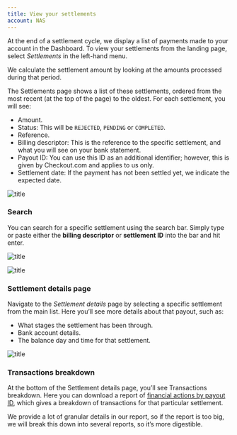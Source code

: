 ```yaml
--- 
title: View your settlements
account: NAS
---
```


At the end of a settlement cycle, we display a list of payments made to your account in the Dashboard. To view your settlements from the landing page, select _Settlements_ in the left-hand menu.

<TipBox title='How settlements are calculated' variant='info'>

We calculate the settlement amount by looking at the amounts processed during that period.

</TipBox>

The Settlements page shows a list of these settlements, ordered from the most recent (at the top of the page) to the oldest. For each settlement, you will see:

- Amount.
- Status: This will be `REJECTED`, `PENDING` or `COMPLETED`.
- Reference.
- Billing descriptor: This is the reference to the specific settlement, and what you will see on your bank statement. 
- Payout ID: You can use this ID as an additional identifier; however, this is given by Checkout.com and applies to us only.
- Settlement date: If the payment has not been settled yet, we indicate the expected date.

![title](/NAS/Dashboard/View_your_settlements/settlements_screen.png)

### Search

You can search for a specific settlement using the search bar. Simply type or paste either the **billing descriptor** or **settlement ID** into the bar and hit enter.

![title](/NAS/Dashboard/View_your_settlements/search_billing.png)

![title](/NAS/Dashboard/View_your_settlements/search_settlement.png)


### Settlement details page

Navigate to the _Settlement details_ page by selecting a specific settlement from the main list. Here you’ll see more details about that payout, such as:

- What stages the settlement has been through.
- Bank account details.
- The balance day and time for that settlement.

![title](/NAS/Dashboard/View_your_settlements/settlement_details.png)

### Transactions breakdown

At the bottom of the Settlement details page, you’ll see Transactions breakdown. Here you can download a report of [financial actions by payout ID](/reporting/reconciliation-reports/financial-actions-reports), which gives a breakdown of transactions for that particular settlement.

We provide a lot of granular details in our report, so if the report is too big, we will break this down into several reports, so it’s more digestible.